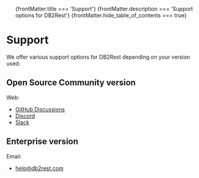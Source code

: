 <ul>
{frontMatter.title === 'Support'}
{frontMatter.description === 'Support options for DB2Rest'}
{frontMatter.hide_table_of_contents === true}
</ul>

<head>
<script type="application/ld+json">{`
    {
        "@context":"http://schema.org/",
        "@type":"Organization",
        "name":"DB2Rest",
        "url":"http://db2rest.com",
        "contactPoint":[
            {"@type":"ContactPoint",
            "email":"help@db2rest.com",
            "contactType:"Enterprise customer service"
            },
            {
                "@type":"ContactPoint",
                "url":"https://github.com/kdhrubo/db2rest/discussions",
                "contactType":"GitHub Discussions"
            },
            {
                "@type":"ContactPoint",
                "url":"https://discord.gg/XP7aqKsv",
                "contactType":{
                    "name":"Discord server",
                    "url":"https://www.wikidata.org/entity/Q63198389"
                }
            }
        ]
    }
`}
</script>
</head>

<h1>Support</h1>
<p>We offer various support options for DB2Rest depending on your version used:</p>

<h2>Open Source Community version</h2>

Web:
- [GitHub Discussions](https://github.com/kdhrubo/db2rest/discussions)
- [Discord](https://discord.gg/XP7aqKsv)
- [Slack](https://db2rest.slack.com/)

<h2>Enterprise version</h2>

Email:
- [help@db2rest.com](mailto:help@db2rest.com)
